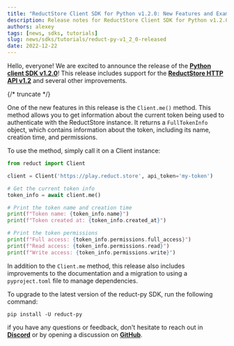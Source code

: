 ```yaml
---
title: "ReductStore Client SDK for Python v1.2.0: New Features and Example Use"
description: Release notes for ReductStore Client SDK for Python v1.2.0 with usage examples
authors: alexey
tags: [news, sdks, tutorials]
slug: news/sdks/tutorials/reduct-py-v1_2_0-released
date: 2022-12-22
---
```


Hello, everyone!
We are excited to announce the release of
the [**Python client SDK v1.2.0**](https://github.com/reductstore/reduct-py/releases/tag/v1.2.0)! This release includes
support for the
[**ReductStore HTTP API v1.2**](https://github.com/reductstore/reductstore/releases/tag/v1.2.0) and several other
improvements.

{/* truncate */}

One of the new features in this release is the `Client.me()` method. This method allows you to get information about the
current token being used to authenticate with the ReductStore instance. It returns a `FullTokenInfo` object, which
contains
information about the token, including its name, creation time, and permissions.

To use the method, simply call it on a Client instance:

```python
from reduct import Client

client = Client('https://play.reduct.store', api_token='my-token')

# Get the current token info
token_info = await client.me()

# Print the token name and creation time
print(f"Token name: {token_info.name}")
print(f"Token created at: {token_info.created_at}")

# Print the token permissions
print(f"Full access: {token_info.permissions.full_access}")
print(f"Read access: {token_info.permissions.read}")
print(f"Write access: {token_info.permissions.write}")
```

In addition to the `Client.me` method, this release also includes improvements to the documentation and a migration to
using a
`pyproject.toml` file to manage dependencies.

To upgrade to the latest version of the reduct-py SDK, run the following command:

```
pip install -U reduct-py
```

if you have any questions or feedback, don't hesitate to reach out in [**Discord**](https://discord.gg/8wPtPGJYsn)
or by opening a discussion on [**GitHub**](https://github.com/reductstore/reductstore/discussions).